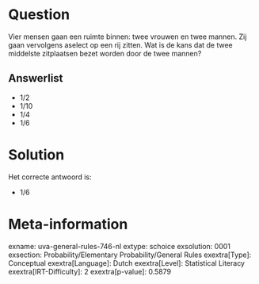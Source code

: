 Question
========

Vier mensen gaan een ruimte binnen: twee vrouwen en twee mannen. Zij
gaan vervolgens aselect op een rij zitten. Wat is de kans dat de twee
middelste zitplaatsen bezet worden door de twee mannen?

Answerlist
----------

* 1/2
* 1/10
* 1/4
* 1/6

Solution
========

Het correcte antwoord is: 

* 1/6

Meta-information
================
exname: uva-general-rules-746-nl
extype: schoice
exsolution: 0001
exsection: Probability/Elementary Probability/General Rules
exextra[Type]: Conceptual
exextra[Language]: Dutch
exextra[Level]: Statistical Literacy
exextra[IRT-Difficulty]: 2
exextra[p-value]: 0.5879
